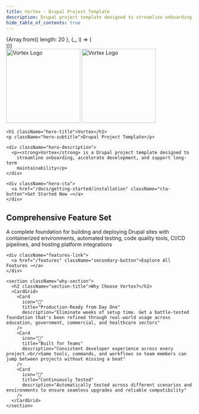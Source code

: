 ```yaml
---
title: Vortex - Drupal Project Template
description: Drupal project template designed to streamline onboarding, accelerate development, and support long-term maintainability.
hide_table_of_contents: true
---
```



<div className="hero-container">
  <div className="particles">
    {Array.from({ length: 20 }, (_, i) => (
      <div
        key={i}
        className="particle"
        style={{
          left: `${Math.random() * 100}%`,
          animationDelay: `${i * 0.5}s`,
          animationDuration: `${6 + Math.random() * 2}s`,
        }}
      />
    ))}
  </div>
  <div className="orb1" />
  <div className="orb2" />

  <div className="hero-content">
    <div className="logo-container">
      <picture>
        <img width="200" src="/img/logo-vortex-light.svg#gh-dark-mode-only" alt="Vortex Logo"/>
        <img width="200" src="/img/logo-vortex-dark.svg#gh-light-mode-only" alt="Vortex Logo"/>
      </picture>
    </div>

    <h1 className="hero-title">Vortex</h1>
    <p className="hero-subtitle">Drupal Project Template</p>

    <div className="hero-description">
      <p><strong>Vortex</strong> is a Drupal project template designed to
        streamline onboarding, accelerate development, and support long-term
        maintainability</p>
    </div>

    <div className="hero-cta">
      <a href="/docs/getting-started/installation" className="cta-button">Get Started Now →</a>
    </div>
  </div>
</div>

<div className="full-width-section">
  <div className="content-container">
    <h2 className="section-title">Comprehensive Feature Set</h2>
    <p
      style={{
        textAlign: 'center',
        fontSize: '1.25rem',
        marginBottom: '3rem',
        maxWidth: '800px',
        margin: '0 auto 3rem'
      }}
    >A complete foundation for building and deploying Drupal sites with containerized environments,
      automated testing, code quality tools, CI/CD pipelines, and hosting platform integrations</p>
    <CardGrid>
      <Card
        icon="💧"
        title="Drupal"
        description="Pre-configured Composer project with modern Drupal 11, optimized settings, module & theme scaffolds, and admin modules"
        link="/features#drupal-foundation"
      />
      <Card
        icon="☁️"
        title="Hosting Integrations"
        description="Integrations with cloud hosting providers including Acquia and Lagoon with database syncing, deployment workflows, and preview environments"
        link="/features#hosting-integrations"
      />
      <Card
        icon="🏗️"
        title="CI/CD Configurations"
        description="Configurations for continuous integration providers GitHub Actions and CircleCI, containerized environments, and automated testing"
        link="/features#cicd-configurations"
      />
      <Card
        icon="💻"
        title="Local Development"
        description="Containerized development environment with Docker Compose stack, Ahoy commands, Nginx, PHP, MariaDB, Solr, Valkey, ClamAV, and Xdebug support"
        link="/features#local-development"
      />
      <Card
        icon="🛠️"
        title="Tools"
        description="Code quality and testing tools including PHPCS, PHPStan, PHPUnit, Behat, and more - all pre-configured and ready to use"
        link="/features#tools"
      />
      <Card
        icon="⚙️"
        title="Workflow"
        description="Standardized development and deployment workflows, notifications, and automated dependency updates with Renovate"
        link="/features#workflows"
      />
    </CardGrid>

    <div className="features-link">
      <a href="/features" className="secondary-button">Explore All Features →</a>
    </div>

    <section className="why-section">
      <h2 className="section-title">Why Choose Vortex?</h2>
      <CardGrid>
        <Card
          icon="🚀"
          title="Production-Ready from Day One"
          description="Eliminate weeks of setup time. Get a battle-tested foundation that's been refined through real-world usage across education, government, commercial, and healthcare sectors"
        />
        <Card
          icon="🎯"
          title="Built for Teams"
          description="Consistent developer experience across every project.<br/>Same tools, commands, and workflows so team members can jump between projects without missing a beat"
        />
        <Card
          icon="🔄"
          title="Continuously Tested"
          description="Automatically tested across different scenarios and environments to ensure seamless upgrades and reliable compatibility"
        />
      </CardGrid>
    </section>
  </div>
</div>
